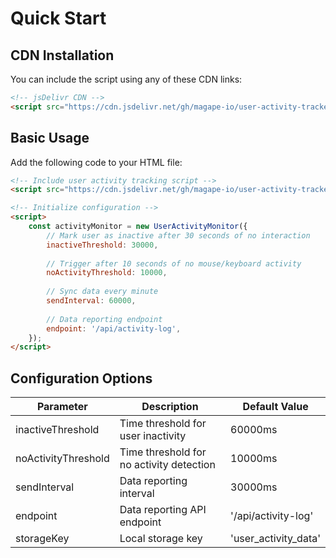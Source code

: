# Quick Start

## CDN Installation

You can include the script using any of these CDN links:

```html
<!-- jsDelivr CDN -->
<script src="https://cdn.jsdelivr.net/gh/magape-io/user-activity-tracker@main/core/user-activity-monitor.js"></script>

```

## Basic Usage

Add the following code to your HTML file:

```html
<!-- Include user activity tracking script -->
<script src="https://cdn.jsdelivr.net/gh/magape-io/user-activity-tracker@main/core/user-activity-monitor.js"></script>

<!-- Initialize configuration -->
<script>
    const activityMonitor = new UserActivityMonitor({
        // Mark user as inactive after 30 seconds of no interaction
        inactiveThreshold: 30000,    
        
        // Trigger after 10 seconds of no mouse/keyboard activity
        noActivityThreshold: 10000,  
        
        // Sync data every minute
        sendInterval: 60000,         
        
        // Data reporting endpoint
        endpoint: '/api/activity-log',
    });
</script>
```

## Configuration Options

| Parameter | Description | Default Value |
|-----------|-------------|---------------|
| inactiveThreshold | Time threshold for user inactivity | 60000ms |
| noActivityThreshold | Time threshold for no activity detection | 10000ms |
| sendInterval | Data reporting interval | 30000ms |
| endpoint | Data reporting API endpoint | '/api/activity-log' |
| storageKey | Local storage key | 'user_activity_data' |